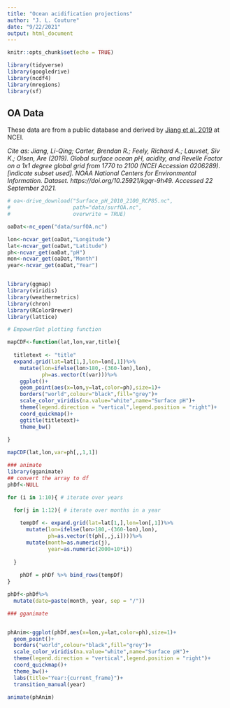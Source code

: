 ```yaml
---
title: "Ocean acidification projections"
author: "J. L. Couture"
date: "9/22/2021"
output: html_document
---
```


```r
knitr::opts_chunk$set(echo = TRUE)

library(tidyverse)
library(googledrive)
library(ncdf4)
library(mregions)
library(sf)

```

## OA Data

These data are from a public database and derived by [Jiang et al. 2019](https://www.nature.com/articles/s41598-019-55039-4) at NCEI. 

*Cite as: Jiang, Li-Qing; Carter, Brendan R.; Feely, Richard A.; Lauvset, Siv K.; Olsen, Are (2019). Global surface ocean pH, acidity, and Revelle Factor on a 1x1 degree global grid from 1770 to 2100 (NCEI Accession 0206289). [indicate subset used]. NOAA National Centers for Environmental Information. Dataset. https://doi.org/10.25921/kgqr-9h49. Accessed 22 September 2021.*

```r

# oa<-drive_download("Surface_pH_2010_2100_RCP85.nc",
#                    path="data/surfOA.nc",
#                    overwrite = TRUE)

oaDat<-nc_open("data/surfOA.nc")

```



```r

lon<-ncvar_get(oaDat,"Longitude")
lat<-ncvar_get(oaDat,"Latitude")
ph<-ncvar_get(oaDat,"pH")
mon<-ncvar_get(oaDat,"Month")
year<-ncvar_get(oaDat,"Year")



```


```r

library(ggmap)
library(viridis)
library(weathermetrics)
library(chron)
library(RColorBrewer)
library(lattice)

# EmpowerDat plotting function

mapCDF<-function(lat,lon,var,title){
  
  titletext <- "title"
  expand.grid(lat=lat[1,],lon=lon[,1])%>%
    mutate(lon=ifelse(lon>180,-(360-lon),lon),
           ph=as.vector(t(var)))%>%
    ggplot()+
    geom_point(aes(x=lon,y=lat,color=ph),size=1)+
    borders("world",colour="black",fill="grey")+
    scale_color_viridis(na.value="white",name="Surface pH")+
    theme(legend.direction = "vertical",legend.position = "right")+
    coord_quickmap()+
    ggtitle(titletext)+
    theme_bw()
  
}

mapCDF(lat,lon,var=ph[,,1,1])

```

```r

### animate
library(gganimate)
## convert the array to df
phDf<-NULL

for (i in 1:10){ # iterate over years

  for(j in 1:12){ # iterate over months in a year
    
    tempDf <- expand.grid(lat=lat[1,],lon=lon[,1])%>%
      mutate(lon=ifelse(lon>180,-(360-lon),lon),
             ph=as.vector(t(ph[,,j,i])))%>%
      mutate(month=as.numeric(j),
             year=as.numeric(2000+10*i))
    
  }
  
    phDf = phDf %>% bind_rows(tempDf)
}

phDf<-phDf%>%
  mutate(date=paste(month, year, sep = "/"))

### gganimate


phAnim<-ggplot(phDf,aes(x=lon,y=lat,color=ph),size=1)+
  geom_point()+
  borders("world",colour="black",fill="grey")+
  scale_color_viridis(na.value="white",name="Surface pH")+
  theme(legend.direction = "vertical",legend.position = "right")+
  coord_quickmap()+
  theme_bw()+
  labs(title="Year:{current_frame}")+
  transition_manual(year)
  
animate(phAnim)

```

